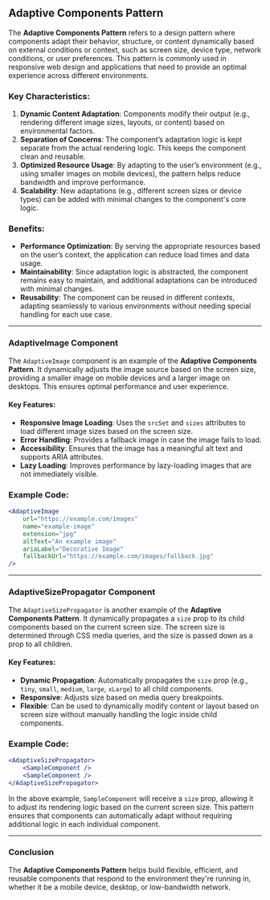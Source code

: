 

<Meta title="Patterns/AdaptiveComponent/Overview" />

## Adaptive Components Pattern

The **Adaptive Components Pattern** refers to a design pattern where components adapt their behavior, structure, or content dynamically based on external conditions or context, such as screen size, device type, network conditions, or user preferences. This pattern is commonly used in responsive web design and applications that need to provide an optimal experience across different environments.

### Key Characteristics:
1. **Dynamic Content Adaptation**: Components modify their output (e.g., rendering different image sizes, layouts, or content) based on environmental factors.
2. **Separation of Concerns**: The component’s adaptation logic is kept separate from the actual rendering logic. This keeps the component clean and reusable.
3. **Optimized Resource Usage**: By adapting to the user’s environment (e.g., using smaller images on mobile devices), the pattern helps reduce bandwidth and improve performance.
4. **Scalability**: New adaptations (e.g., different screen sizes or device types) can be added with minimal changes to the component's core logic.

### Benefits:
- **Performance Optimization**: By serving the appropriate resources based on the user’s context, the application can reduce load times and data usage.
- **Maintainability**: Since adaptation logic is abstracted, the component remains easy to maintain, and additional adaptations can be introduced with minimal changes.
- **Reusability**: The component can be reused in different contexts, adapting seamlessly to various environments without needing special handling for each use case.

---

### AdaptiveImage Component

The `AdaptiveImage` component is an example of the **Adaptive Components Pattern**. It dynamically adjusts the image source based on the screen size, providing a smaller image on mobile devices and a larger image on desktops. This ensures optimal performance and user experience.

#### Key Features:
- **Responsive Image Loading**: Uses the `srcSet` and `sizes` attributes to load different image sizes based on the screen size.
- **Error Handling**: Provides a fallback image in case the image fails to load.
- **Accessibility**: Ensures that the image has a meaningful alt text and supports ARIA attributes.
- **Lazy Loading**: Improves performance by lazy-loading images that are not immediately visible.

### Example Code:

```jsx
<AdaptiveImage
    url="https://example.com/images"
    name="example-image"
    extension="jpg"
    altText="An example image"
    ariaLabel="Decorative Image"
    fallbackUrl="https://example.com/images/fallback.jpg"
/>
```

---

### AdaptiveSizePropagator Component

The `AdaptiveSizePropagator` is another example of the **Adaptive Components Pattern**. It dynamically propagates a `size` prop to its child components based on the current screen size. The screen size is determined through CSS media queries, and the size is passed down as a prop to all children.

#### Key Features:
- **Dynamic Propagation**: Automatically propagates the `size` prop (e.g., `tiny`, `small`, `medium`, `large`, `xLarge`) to all child components.
- **Responsive**: Adjusts size based on media query breakpoints.
- **Flexible**: Can be used to dynamically modify content or layout based on screen size without manually handling the logic inside child components.

### Example Code:

```jsx
<AdaptiveSizePropagator>
    <SampleComponent />
    <SampleComponent />
</AdaptiveSizePropagator>
```

In the above example, `SampleComponent` will receive a `size` prop, allowing it to adjust its rendering logic based on the current screen size. This pattern ensures that components can automatically adapt without requiring additional logic in each individual component.

---

### Conclusion

The **Adaptive Components Pattern** helps build flexible, efficient, and reusable components that respond to the environment they're running in, whether it be a mobile device, desktop, or low-bandwidth network.

